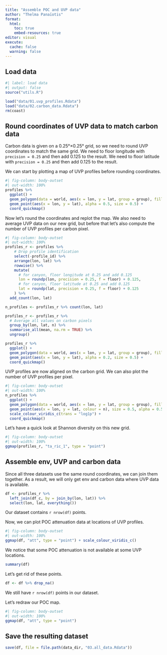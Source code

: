 ```yaml
---
title: "Assemble POC and UVP data"
author: "Thelma Panaïotis"
format:
  html:
    toc: true
    embed-resources: true
editor: visual
execute:
  cache: false
  warning: false
---
```


## Load data

```r
#| label: load data
#| output: false
source("utils.R")

load("data/01.uvp_profiles.Rdata")
load("data/02.carbon_data.Rdata")
rm(coast)
```

## Round coordinates of UVP data to match carbon data

Carbon data is given on a 0.25°×0.25° grid, so we need to round UVP coordinates to match the same grid. We need to floor longitude with `precision = 0.25` and then add 0.125 to the result. We need to floor latitude with `precision = 0.25` and then add 0.125 to the result.

We can start by plotting a map of UVP profiles before rounding coordinates.

```r
#| fig-column: body-outset
#| out-width: 100%
profiles %>% 
  ggplot() +
  geom_polygon(data = world, aes(x = lon, y = lat, group = group), fill = "gray") +
  geom_point(aes(x = lon, y = lat), alpha = 0.5, size = 0.5) +
  coord_quickmap()
```

Now let’s round the coordinates and replot the map. We also need to average UVP data on our new grid, but before that let’s also compute the number of UVP profiles per carbon pixel.

```r
#| fig-column: body-outset
#| out-width: 100%
profiles_r <- profiles %>%
    # Drop profile identification
    select(-profile_id) %>% 
    arrange(lon, lat) %>%
    rowwise() %>% 
    mutate(
      # for canyon, floor longitude at 0.25 and add 0.125
      lon = roundp(lon, precision = 0.25, f = floor) + 0.125,
      # for canyon, floor latitude at 0.25 and add 0.125
      lat = roundp(lat, precision = 0.25, f = floor) + 0.125
    ) %>% 
  add_count(lon, lat)

n_profiles <- profiles_r %>% count(lon, lat)

profiles_r <- profiles_r %>% 
  # Average all values on carbon pixels
  group_by(lon, lat, n) %>%
  summarise_all(mean, na.rm = TRUE) %>%
  ungroup()

profiles_r %>% 
  ggplot() +
  geom_polygon(data = world, aes(x = lon, y = lat, group = group), fill = "gray") +
  geom_point(aes(x = lon, y = lat), alpha = 0.2, size = 0.5) +
  coord_quickmap()
```

UVP profiles are now aligned on the carbon grid. We can also plot the number of UVP profiles per pixel.

```r
#| fig-column: body-outset
#| out-width: 100%
n_profiles %>% 
  ggplot() +
  geom_polygon(data = world, aes(x = lon, y = lat, group = group), fill = "gray") +
  geom_point(aes(x = lon, y = lat, colour = n), size = 0.5, alpha = 0.5) + 
  scale_colour_viridis_c(trans = "log1p") +
  coord_quickmap()
```

Let’s have a quick look at Shannon diversity on this new grid.

```r
#| fig-column: body-outset
#| out-width: 100%
ggmap(profiles_r, "ta_ric_1", type = "point")
```

## Assemble env, UVP and carbon data

Since all three datasets use the same round coordinates, we can join them together. As a result, we will only get env and carbon data where UVP data is available.

```r
df <- profiles_r %>%
  left_join(df_c, by = join_by(lon, lat)) %>% 
  select(lon, lat, everything())
```

Our dataset contains `r nrow(df)` points.

Now, we can plot POC attenuation data at locations of UVP profiles.

```r
#| fig-column: body-outset
#| out-width: 100%
ggmap(df, "att", type = "point") + scale_colour_viridis_c()
```

We notice that some POC attenuation is not available at some UVP locations.

```r
summary(df)
```

Let’s get rid of these points.

```r
df <- df %>% drop_na()
```

We still have `r nrow(df)` points in our dataset.

Let’s redraw our POC map.

```r
#| fig-column: body-outset
#| out-width: 100%
ggmap(df, "att", type = "point")
```

## Save the resulting dataset

```r
save(df, file = file.path(data_dir, "03.all_data.Rdata"))
```
